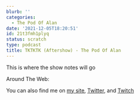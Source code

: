 ```yaml
---
blurb: ''
categories:
  - The Pod Of Alan
date: '2021-12-05T18:20:51'
id: 21t3fmh1plyq
status: scratch
type: podcast
title: TKTKTK (Aftershow) - The Pod Of Alan
---
```


This is where the show notes will go

Around The Web:

You can also find me on [my site](https://www.alanwsmith.com), [Twitter](https://twitter.com/TheIdOfAlan), and [Twitch](https://www.twitch.tv/theidofalan)

